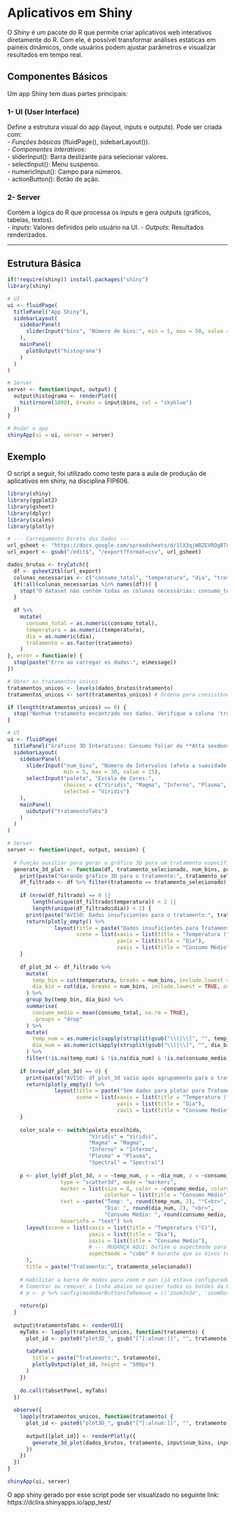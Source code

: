 # Aplicativos em Shiny

O *Shiny* é um pacote do R que permite criar aplicativos web interativos diretamente do R. Com ele, é possível transformar análises estáticas em painéis dinâmicos, onde usuários podem ajustar parâmetros e visualizar resultados em tempo real.

## Componentes Básicos

Um app Shiny tem duas partes principais:

### 1- UI (User Interface)

Define a estrutura visual do app (layout, inputs e outputs). Pode ser criada com:\
- *Funções básicas* (fluidPage(), sidebarLayout()).\
- *Componentes interativos*:\
- sliderInput(): Barra deslizante para selecionar valores.\
- selectInput(): Menu suspenso.\
- numericInput(): Campo para números.\
- actionButton(): Botão de ação.

### 2- Server

Contém a lógica do R que processa os inputs e gera outputs (gráficos, tabelas, textos).\
- *Inputs*: Valores definidos pelo usuário na UI. - *Outputs*: Resultados renderizados.

------------------------------------------------------------------------

## Estrutura Básica

```r
if(!require(shiny)) install.packages("shiny")
library(shiny)

# UI
ui <- fluidPage(
  titlePanel("App Shiny"),
  sidebarLayout(
    sidebarPanel(
      sliderInput("bins", "Número de bins:", min = 5, max = 50, value = 30)
    ),
    mainPanel(
      plotOutput("histograma")
    )
  )
)

# Server
server <- function(input, output) {
  output$histograma <- renderPlot({
    hist(rnorm(1000), breaks = input$bins, col = "skyblue")
  })
}

# Rodar o app
shinyApp(ui = ui, server = server)


```

## Exemplo

O script a seguir, foi utilizado como teste para a aula de produção de aplicativos em shiny, na disciplina FIP606.\

```r
library(shiny)
library(ggplot2)
library(gsheet)
library(dplyr)
library(scales)
library(plotly)

# --- Carregamento Direto dos Dados ---
url_gsheet <- "https://docs.google.com/spreadsheets/d/1lX3qjWBZEVRQgBTAfj1tQ_ZGNj5a75D1VTKXwXDdTO8/edit"
url_export <- gsub("/edit$", "/export?format=csv", url_gsheet)

dados_brutos <- tryCatch({
  df <- gsheet2tbl(url_export)
  colunas_necessarias <- c("consumo_total", "temperatura", "dia", "tratamento")
  if(!all(colunas_necessarias %in% names(df))) {
    stop("O dataset não contém todas as colunas necessárias: consumo_total, temperatura, dia e tratamento")
  }
  
  df %>%
    mutate(
      consumo_total = as.numeric(consumo_total),
      temperatura = as.numeric(temperatura),
      dia = as.numeric(dia),
      tratamento = as.factor(tratamento)
    )
}, error = function(e) {
  stop(paste("Erro ao carregar os dados:", e$message))
})

# Obter os tratamentos únicos
tratamentos_unicos <- levels(dados_brutos$tratamento)
tratamentos_unicos <- sort(tratamentos_unicos) # Ordena para consistência

if (length(tratamentos_unicos) == 0) {
  stop("Nenhum tratamento encontrado nos dados. Verifique a coluna 'tratamento'.")
}

# UI
ui <- fluidPage(
  titlePanel("Gráficos 3D Interativos: Consumo foliar de **Atta sexdens** Função de Temperatura e Dia por Tratamento"),
  sidebarLayout(
    sidebarPanel(
      sliderInput("num_bins", "Número de Intervalos (afeta a suavidade da superfície):",
                  min = 5, max = 30, value = 15),
      selectInput("paleta", "Escala de Cores:",
                  choices = c("Viridis", "Magma", "Inferno", "Plasma", "Spectral"),
                  selected = "Viridis")
    ),
    mainPanel(
      uiOutput("tratamentoTabs")
    )
  )
)

# Server
server <- function(input, output, session) {
  
  # Função auxiliar para gerar o gráfico 3D para um tratamento específico
  generate_3d_plot <- function(df, tratamento_selecionado, num_bins, paleta_escolhida) {
    print(paste("Gerando gráfico 3D para o tratamento:", tratamento_selecionado))
    df_filtrado <- df %>% filter(tratamento == tratamento_selecionado)
    
    if (nrow(df_filtrado) == 0 ||
        length(unique(df_filtrado$temperatura)) < 2 ||
        length(unique(df_filtrado$dia)) < 2) {
      print(paste("AVISO: Dados insuficientes para o tratamento:", tratamento_selecionado))
      return(plotly_empty() %>%
               layout(title = paste("Dados insuficientes para Tratamento:", tratamento_selecionado),
                      scene = list(xaxis = list(title = "Temperatura (°C)"),
                                   yaxis = list(title = "Dia"),
                                   zaxis = list(title = "Consumo Médio"))))
    }
    
    df_plot_3d <- df_filtrado %>%
      mutate(
        temp_bin = cut(temperatura, breaks = num_bins, include.lowest = TRUE, ordered_result = TRUE),
        dia_bin = cut(dia, breaks = num_bins, include.lowest = TRUE, ordered_result = TRUE)
      ) %>%
      group_by(temp_bin, dia_bin) %>%
      summarise(
        consumo_medio = mean(consumo_total, na.rm = TRUE),
        .groups = "drop"
      ) %>%
      mutate(
        temp_num = as.numeric(sapply(strsplit(gsub("\\(|\\]", "", temp_bin), ","), function(x) mean(as.numeric(x)))),
        dia_num = as.numeric(sapply(strsplit(gsub("\\(|\\]", "", dia_bin), ","), function(x) mean(as.numeric(x))))
      ) %>%
      filter(!is.na(temp_num) & !is.na(dia_num) & !is.na(consumo_medio))
    
    if (nrow(df_plot_3d) == 0) {
      print(paste("AVISO: df_plot_3d vazio após agrupamento para o tratamento:", tratamento_selecionado))
      return(plotly_empty() %>%
               layout(title = paste("Sem dados para plotar para Tratamento:", tratamento_selecionado),
                      scene = list(xaxis = list(title = "Temperatura (°C)"),
                                   yaxis = list(title = "Dia"),
                                   zaxis = list(title = "Consumo Médio"))))
    }
    
    color_scale <- switch(paleta_escolhida,
                          "Viridis" = "Viridis",
                          "Magma" = "Magma",
                          "Inferno" = "Inferno",
                          "Plasma" = "Plasma",
                          "Spectral" = "Spectral")
    
    p <- plot_ly(df_plot_3d, x = ~temp_num, y = ~dia_num, z = ~consumo_medio,
                 type = "scatter3d", mode = "markers",
                 marker = list(size = 8, color = ~consumo_medio, colorscale = color_scale,
                               colorbar = list(title = "Consumo Médio"), showscale = TRUE),
                 text = ~paste("Temp: ", round(temp_num, 2), "°C<br>",
                               "Dia: ", round(dia_num, 2), "<br>",
                               "Consumo Médio: ", round(consumo_medio, 2)),
                 hoverinfo = "text") %>%
      layout(scene = list(xaxis = list(title = "Temperatura (°C)"),
                          yaxis = list(title = "Dia"),
                          zaxis = list(title = "Consumo Médio"),
                          # --- MUDANÇA AQUI: Define o aspectmode para "cube" ---
                          aspectmode = "cube" # Garante que os eixos tenham a mesma proporção
      ),
      title = paste("Tratamento:", tratamento_selecionado))
    
    # Habilitar a barra de modos para zoom e pan (já estava configurado para isso)
    # Comentar ou remover a linha abaixo se quiser todos os botões da barra:
    # p <- p %>% config(modeBarButtonsToRemove = c('zoomIn3d', 'zoomOut3d', 'pan3d', 'orbitRotation', 'tableRotation', 'resetCameraLastSave3d', 'hoverClosest3d', 'hoverCompare3d', 'sendDataToCloud', 'toggleHover', 'toImage', 'autoscale'), displaylogo = FALSE)
    
    return(p)
  }
  
  output$tratamentoTabs <- renderUI({
    myTabs <- lapply(tratamentos_unicos, function(tratamento) {
      plot_id <- paste0("plot3D_", gsub("[^[:alnum:]]", "", tratamento))
      
      tabPanel(
        title = paste("Tratamento:", tratamento),
        plotlyOutput(plot_id, height = "500px")
      )
    })
    
    do.call(tabsetPanel, myTabs)
  })
  
  observe({
    lapply(tratamentos_unicos, function(tratamento) {
      plot_id <- paste0("plot3D_", gsub("[^[:alnum:]]", "", tratamento))
      
      output[[plot_id]] <- renderPlotly({
        generate_3d_plot(dados_brutos, tratamento, input$num_bins, input$paleta)
      })
    })
  })
}

shinyApp(ui, server)
```

O app shiny gerado por esse script pode ser visualizado no seguinte link: https://dclira.shinyapps.io/app_test/
